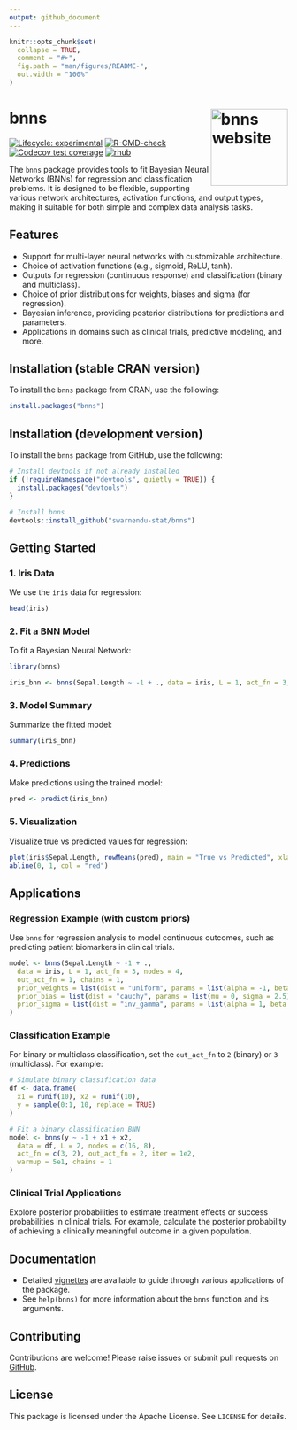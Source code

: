 ```yaml
---
output: github_document
---
```


<!-- README.md is generated from README.Rmd. Please edit that file -->

```r
knitr::opts_chunk$set(
  collapse = TRUE,
  comment = "#>",
  fig.path = "man/figures/README-",
  out.width = "100%"
)
```

# bnns <a href="https://swarnendu-stat.github.io/bnns/"><img src="man/figures/logo.png" align="right" height="139" alt="bnns website" /></a>

<!-- badges: start -->
[![Lifecycle: experimental](https://img.shields.io/badge/lifecycle-experimental-orange.svg)](https://lifecycle.r-lib.org/articles/stages.html#experimental)
[![R-CMD-check](https://github.com/swarnendu-stat/bnns/actions/workflows/R-CMD-check.yaml/badge.svg)](https://github.com/swarnendu-stat/bnns/actions/workflows/R-CMD-check.yaml)
[![Codecov test coverage](https://codecov.io/gh/swarnendu-stat/bnns/graph/badge.svg)](https://app.codecov.io/gh/swarnendu-stat/bnns)
[![rhub](https://github.com/swarnendu-stat/bnns/actions/workflows/rhub.yaml/badge.svg)](https://github.com/swarnendu-stat/bnns/actions/workflows/rhub.yaml)
<!-- badges: end -->

The `bnns` package provides tools to fit Bayesian Neural Networks (BNNs) for regression and classification problems. It is designed to be flexible, supporting various network architectures, activation functions, and output types, making it suitable for both simple and complex data analysis tasks.

## Features

- Support for multi-layer neural networks with customizable architecture.
- Choice of activation functions (e.g., sigmoid, ReLU, tanh).
- Outputs for regression (continuous response) and classification (binary and multiclass).
- Choice of prior distributions for weights, biases and sigma (for regression).
- Bayesian inference, providing posterior distributions for predictions and parameters.
- Applications in domains such as clinical trials, predictive modeling, and more.

## Installation (stable CRAN version)

To install the `bnns` package from CRAN, use the following:

```r
install.packages("bnns")
```

## Installation (development version)

To install the `bnns` package from GitHub, use the following:

```r
# Install devtools if not already installed
if (!requireNamespace("devtools", quietly = TRUE)) {
  install.packages("devtools")
}

# Install bnns
devtools::install_github("swarnendu-stat/bnns")
```

## Getting Started

### 1. Iris Data

We use the `iris` data for regression:

```r
head(iris)
```

### 2. Fit a BNN Model

To fit a Bayesian Neural Network:

```r
library(bnns)

iris_bnn <- bnns(Sepal.Length ~ -1 + ., data = iris, L = 1, act_fn = 3, nodes = 4, out_act_fn = 1, chains = 1)
```

### 3. Model Summary

Summarize the fitted model:

```r
summary(iris_bnn)
```

### 4. Predictions

Make predictions using the trained model:

```r
pred <- predict(iris_bnn)
```

### 5. Visualization

Visualize true vs predicted values for regression:

```r
plot(iris$Sepal.Length, rowMeans(pred), main = "True vs Predicted", xlab = "True Values", ylab = "Predicted Values")
abline(0, 1, col = "red")
```

## Applications

### Regression Example (with custom priors)

Use `bnns` for regression analysis to model continuous outcomes, such as predicting patient biomarkers in clinical trials.

```r
model <- bnns(Sepal.Length ~ -1 + .,
  data = iris, L = 1, act_fn = 3, nodes = 4,
  out_act_fn = 1, chains = 1,
  prior_weights = list(dist = "uniform", params = list(alpha = -1, beta = 1)),
  prior_bias = list(dist = "cauchy", params = list(mu = 0, sigma = 2.5)),
  prior_sigma = list(dist = "inv_gamma", params = list(alpha = 1, beta = 1))
)
```

### Classification Example

For binary or multiclass classification, set the `out_act_fn` to `2` (binary) or `3` (multiclass). For example:

```r
# Simulate binary classification data
df <- data.frame(
  x1 = runif(10), x2 = runif(10),
  y = sample(0:1, 10, replace = TRUE)
)

# Fit a binary classification BNN
model <- bnns(y ~ -1 + x1 + x2,
  data = df, L = 2, nodes = c(16, 8),
  act_fn = c(3, 2), out_act_fn = 2, iter = 1e2,
  warmup = 5e1, chains = 1
)
```

### Clinical Trial Applications

Explore posterior probabilities to estimate treatment effects or success probabilities in clinical trials. For example, calculate the posterior probability of achieving a clinically meaningful outcome in a given population.

## Documentation

- Detailed [vignettes](https://swarnendu-stat.github.io/bnns/articles/) are available to guide through various applications of the package.
- See `help(bnns)` for more information about the `bnns` function and its arguments.

## Contributing

Contributions are welcome! Please raise issues or submit pull requests on [GitHub](https://github.com/swarnendu-stat/bnns).

## License

This package is licensed under the Apache License. See `LICENSE` for details.
